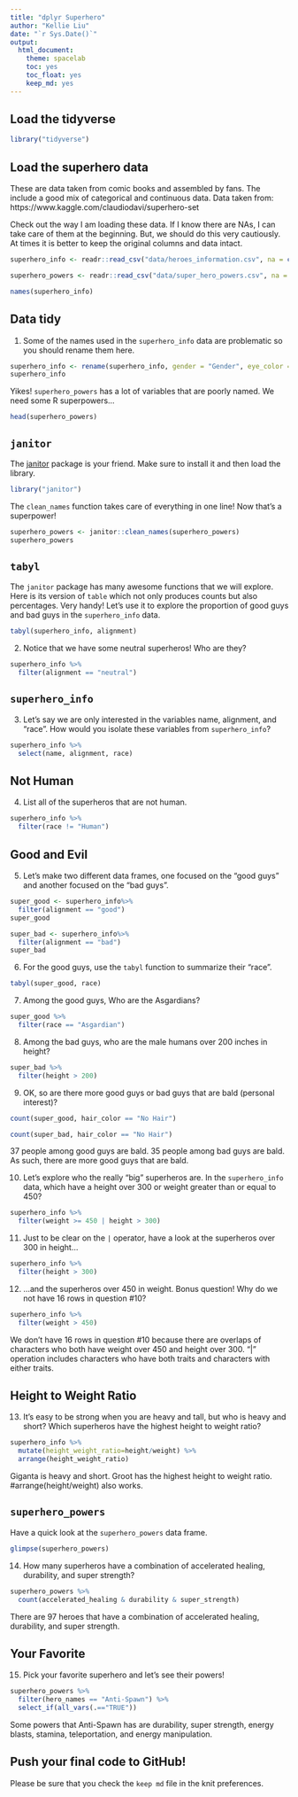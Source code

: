 ```yaml
---
title: "dplyr Superhero"
author: "Kellie Liu"
date: "`r Sys.Date()`"
output:
  html_document: 
    theme: spacelab
    toc: yes
    toc_float: yes
    keep_md: yes
---
```


## Load the tidyverse
```r
library("tidyverse")
```

## Load the superhero data
These are data taken from comic books and assembled by fans. The include a good mix of categorical and continuous data.  Data taken from: https://www.kaggle.com/claudiodavi/superhero-set  

Check out the way I am loading these data. If I know there are NAs, I can take care of them at the beginning. But, we should do this very cautiously. At times it is better to keep the original columns and data intact.  
```r
superhero_info <- readr::read_csv("data/heroes_information.csv", na = c("", "-99", "-"))
```

```r
superhero_powers <- readr::read_csv("data/super_hero_powers.csv", na = c("", "-99", "-"))
```
```r
names(superhero_info)
```

## Data tidy
1. Some of the names used in the `superhero_info` data are problematic so you should rename them here.  
```r
superhero_info <- rename(superhero_info, gender = "Gender", eye_color = "Eye color", race = "Race", hair_color = "Hair color", height = "Height", pulisher = "Publisher", skin_color = "Skin color", alignment = "Alignment", weight = "Weight")
superhero_info
```

Yikes! `superhero_powers` has a lot of variables that are poorly named. We need some R superpowers...
```r
head(superhero_powers)
```

## `janitor`
The [janitor](https://garthtarr.github.io/meatR/janitor.html) package is your friend. Make sure to install it and then load the library.  
```r
library("janitor")
```

The `clean_names` function takes care of everything in one line! Now that's a superpower!
```r
superhero_powers <- janitor::clean_names(superhero_powers)
superhero_powers
```

## `tabyl`
The `janitor` package has many awesome functions that we will explore. Here is its version of `table` which not only produces counts but also percentages. Very handy! Let's use it to explore the proportion of good guys and bad guys in the `superhero_info` data.  

```r
tabyl(superhero_info, alignment)
```

2. Notice that we have some neutral superheros! Who are they?
```r
superhero_info %>% 
  filter(alignment == "neutral")
```

## `superhero_info`
3. Let's say we are only interested in the variables name, alignment, and "race". How would you isolate these variables from `superhero_info`?
```r
superhero_info %>% 
  select(name, alignment, race)
```

## Not Human
4. List all of the superheros that are not human.
```r
superhero_info %>% 
  filter(race != "Human")
```

## Good and Evil
5. Let's make two different data frames, one focused on the "good guys" and another focused on the "bad guys".
```r
super_good <- superhero_info%>% 
  filter(alignment == "good")
super_good
```

```r
super_bad <- superhero_info%>% 
  filter(alignment == "bad")
super_bad
```

6. For the good guys, use the `tabyl` function to summarize their "race".
```r
tabyl(super_good, race)
```

7. Among the good guys, Who are the Asgardians?
```r
super_good %>% 
  filter(race == "Asgardian")
```

8. Among the bad guys, who are the male humans over 200 inches in height?
```r
super_bad %>% 
  filter(height > 200)
```

9. OK, so are there more good guys or bad guys that are bald (personal interest)?
```r
count(super_good, hair_color == "No Hair")
```
```r
count(super_bad, hair_color == "No Hair")
```
37 people among good guys are bald. 35 people among bad guys are bald. As such, there are more good guys that are bald.

10. Let's explore who the really "big" superheros are. In the `superhero_info` data, which have a height over 300 or weight greater than or equal to 450?
```r
superhero_info %>% 
  filter(weight >= 450 | height > 300)
```

11. Just to be clear on the `|` operator,  have a look at the superheros over 300 in height...
```r
superhero_info %>% 
  filter(height > 300)
```

12. ...and the superheros over 450 in weight. Bonus question! Why do we not have 16 rows in question #10?
```r
superhero_info %>% 
  filter(weight > 450)
```
We don't have 16 rows in question #10 because there are overlaps of characters who both have weight over 450 and height over 300. "|" operation includes characters who have both traits and characters with either traits.

## Height to Weight Ratio
13. It's easy to be strong when you are heavy and tall, but who is heavy and short? Which superheros have the highest height to weight ratio?
```r
superhero_info %>% 
  mutate(height_weight_ratio=height/weight) %>% 
  arrange(height_weight_ratio)
```
Giganta is heavy and short. Groot has the highest height to weight ratio.
#arrange(height/weight) also works.

## `superhero_powers`
Have a quick look at the `superhero_powers` data frame.  
```r
glimpse(superhero_powers)
```

14. How many superheros have a combination of accelerated healing, durability, and super strength?
```r
superhero_powers %>% 
  count(accelerated_healing & durability & super_strength)
```
There are 97 heroes that have a combination of accelerated healing, durability, and super strength.

## Your Favorite
15. Pick your favorite superhero and let's see their powers!
```r
superhero_powers %>% 
  filter(hero_names == "Anti-Spawn") %>% 
  select_if(all_vars(.=="TRUE"))
```
Some powers that Anti-Spawn has are durability, super strength, energy blasts, stamina, teleportation, and energy manipulation.

## Push your final code to GitHub!
Please be sure that you check the `keep md` file in the knit preferences.   